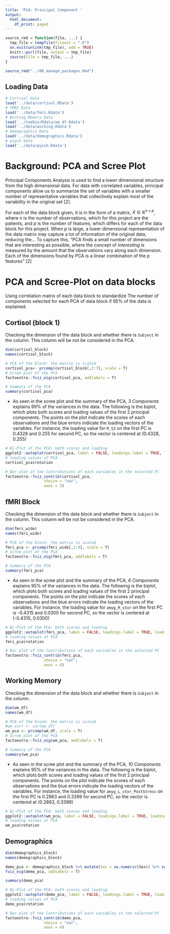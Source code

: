 ```yaml
---
title: 'PCA: Principal Component '
output:
  html_document:
    df_print: paged
---
```


```r
source_rmd = function(file, ...) {
  tmp_file = tempfile(fileext = ".R")
  on.exit(unlink(tmp_file), add = TRUE)
  knitr::purl(file, output = tmp_file)
  source(file = tmp_file, ...)
}

source_rmd("../00_manage_packages.Rmd")
```
## Loading Data
```r
# Cortisol Data
load('../data/cortisol.RData')
# fMRI Data
load('../data/fmri.Rdata')
# Working Memory Data
load('../taebin/Rdata/wm_df.Rdata')
load('../data/working.Rdata')
# demographics Data
load('../data/demographics.Rdata')
# psych data
load('../data/pysch.Rdata')
```

# Background: PCA and Scree Plot

Principal Components Analysis is used to find a lower dimensional structure from the high dimensional data. For data with correlated variables, principal components allow us to summarize the set of variables with a smaller number of representative variables that collectively explain most of the variability in the original set [2]. 

For each of the data block given, it is in the form of a matrix, $X \in \mathbb{R}^{n\times p}$, where $n$ is the number of observations, which for this project are the patients, and $p$ is the number of features, which differs for each of the data block for this project. When $p$ is large, a lower dimensional representation of the data matrix may capture a lot of information of the original data, reducing the... To capture this, "PCA finds a small number of dimensions that are interesting as possible, where the concept of *interesting* is measured by the amount that the observations vary along each dimension. Each of the dimensions found by PCA is a linear combination of the $p$ features" [2]

# PCA and Scree-Plot on data blocks
Using correlation matrix of each data block to standardize 
The number of components selected for each PCA of data block if 95% of the data is explained. 

## Cortisol (block 1)
Checking the dimension of the data block and whether there is `Subject` in the column. This column will be not be considered in the PCA. 
```r
dim(cortisol_block)
names(cortisol_block)
```

```r
# PCA of the block: the matrix is scaled
cortisol_pca<- prcomp(cortisol_block[,2:7], scale = T)
# Scree plot of the PCA
factoextra::fviz_eig(cortisol_pca, addlabels = T)
```
```r
# Summary of the PCA
summary(cortisol_pca)
```
* As seen in the scree plot and the summary of the PCA, *3 Components* explains 99% of the variances in the data. The following is the biplot, which plots both scores and loading values of the first 2 principal components. The points on the plot indicate the scores of each observations and the blue errors indicate the loading vectors of the variables. For instance, the loading value for `M_S3` on the first PC is 0.4328 and 0.255 for second PC, so the vector is centered at (0.4328, 0.255)

```r
# Bi-Plot of the PCA: both scores and loading
ggplot2::autoplot(cortisol_pca, label = FALSE, loadings.label = TRUE, loadings.label.repel = TRUE)
# loading values of PCA
cortisol_pca$rotation
```

```r
# Bar plot of the Contributions of each variables in the selected PC
factoextra::fviz_contrib(cortisol_pca,
                 choice = "var",
                 axes = 3)
```

## fMRI Block
Checking the dimension of the data block and whether there is `Subject` in the column. This column will be not be considered in the PCA. 
```r
dim(fmri_wide)
names(fmri_wide)
```

```r
# PCA of the block: the matrix is scaled
fmri_pca <- prcomp(fmri_wide[,2:9], scale = T)
# Scree plot of the PCA
factoextra::fviz_eig(fmri_pca, addlabels = T)
```
```r
# Summary of the PCA
summary(fmri_pca)
```
* As seen in the scree plot and the summary of the PCA, *6 Components* explains 95% of the variances in the data. The following is the biplot, which plots both scores and loading values of the first 2 principal components. The points on the plot indicate the scores of each observations and the blue errors indicate the loading vectors of the variables. For instance, the loading value for `amyg_R_stor` on the first PC is -0.4315 and 0.0300 for second PC, so the vector is centered at (-0.4315, 0.0300)

```r
# Bi-Plot of the PCA: both scores and loading
ggplot2::autoplot(fmri_pca, label = FALSE, loadings.label = TRUE, loadings.label.repel = T)
# loading values of PCA
fmri_pca$rotation
```
```r
# Bar plot of the Contributions of each variables in the selected PC
factoextra::fviz_contrib(fmri_pca,
                 choice = "var",
                 axes = 6)
```

## Working Memory 

Checking the dimension of the data block and whether there is `Subject` in the column. 
```r
dim(wm_df)
names(wm_df)
```

```r
# PCA of the block: the matrix is scaled
#wm_corr <- cor(wm_df)
wm_pca <- prcomp(wm_df, scale = T)
# Scree plot of the PCA
factoextra::fviz_eig(wm_pca, addlabels = T)
```
```r
# Summary of the PCA
summary(wm_pca)
```

* As seen in the scree plot and the summary of the PCA, *10 Components* explains 95% of the variances in the data. The following is the biplot, which plots both scores and loading values of the first 2 principal components. The points on the plot indicate the scores of each observations and the blue errors indicate the loading vectors of the variables. For instance, the loading value for `amyg_L_stor_PostStress` on the first PC is 0.2863 and 0.3399 for second PC, so the vector is centered at (0.2863, 0.3399)

```r
# Bi-Plot of the PCA: both scores and loading
ggplot2::autoplot(wm_pca, label = FALSE, loadings.label = TRUE, loadings.label.repel = T)
# loading values of PCA
wm_pca$rotation
```

## Demographics 

```r
dim(demographics_block)
names(demographics_block)
```

```r
demo_pca <- demographics_block %>% mutate(Sex = as.numeric(Sex)) %>% select(-SubjectID) %>% drop_na(.) %>% prcomp(scale = T)
fviz_eig(demo_pca, addlabels = T)
```
```r
summary(demo_pca)
```

```r
# Bi-Plot of the PCA: both scores and loading
ggplot2::autoplot(demo_pca, label = FALSE, loadings.label = TRUE, loadings.label.repel = T)
# loading values of PCA
demo_pca$rotation
```

```r
# Bar plot of the Contributions of each variables in the selected PC
factoextra::fviz_contrib(demo_pca,
                 choice = "var",
                 axes = 4)
```

